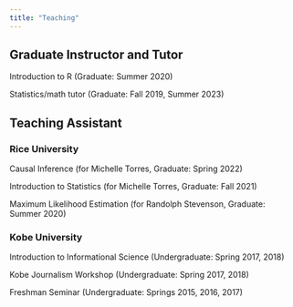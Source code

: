 ```yaml
---
title: "Teaching"
---
```


## Graduate Instructor and Tutor

Introduction to R (Graduate: Summer 2020)

Statistics/math tutor (Graduate: Fall 2019, Summer 2023)

## Teaching Assistant

### Rice University

Causal Inference (for Michelle Torres, Graduate: Spring 2022)

Introduction to Statistics (for Michelle Torres, Graduate: Fall 2021)

Maximum Likelihood Estimation (for Randolph Stevenson, Graduate: Summer 2020)

### Kobe University

Introduction to Informational Science (Undergraduate: Spring 2017, 2018)

Kobe Journalism Workshop (Undergraduate: Spring 2017, 2018)

Freshman Seminar (Undergraduate: Springs 2015, 2016, 2017)
